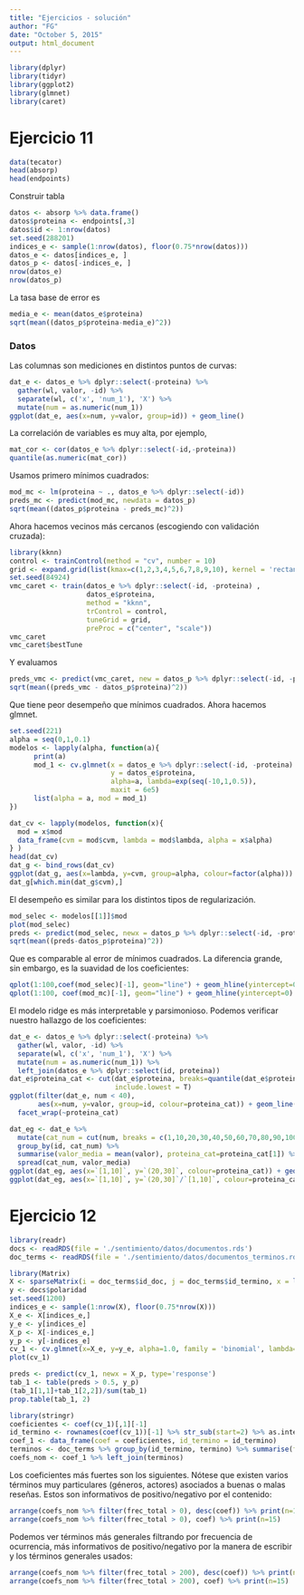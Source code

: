 ```yaml
---
title: "Ejercicios - solución"
author: "FG"
date: "October 5, 2015"
output: html_document
---
```


```r
library(dplyr)
library(tidyr)
library(ggplot2)
library(glmnet)
library(caret)
```


# Ejercicio 11

```r
data(tecator)
head(absorp)
head(endpoints)
```

Construir tabla

```r
datos <- absorp %>% data.frame()
datos$proteina <- endpoints[,3]
datos$id <- 1:nrow(datos)
set.seed(288201)
indices_e <- sample(1:nrow(datos), floor(0.75*nrow(datos)))
datos_e <- datos[indices_e, ]
datos_p <- datos[-indices_e, ]
nrow(datos_e)
nrow(datos_p)
```

La tasa base de error es

```r
media_e <- mean(datos_e$proteina)
sqrt(mean((datos_p$proteina-media_e)^2))
```


### Datos

Las columnas son mediciones en distintos puntos de curvas:

```r
dat_e <- datos_e %>% dplyr::select(-proteina) %>%
  gather(wl, valor, -id) %>%
  separate(wl, c('x', 'num_1'), 'X') %>%
  mutate(num = as.numeric(num_1))
ggplot(dat_e, aes(x=num, y=valor, group=id)) + geom_line()
```

La correlación de variables es muy alta, por ejemplo,
```r
mat_cor <- cor(datos_e %>% dplyr::select(-id,-proteina))
quantile(as.numeric(mat_cor))
```

Usamos primero mínimos cuadrados:

```r
mod_mc <- lm(proteina ~ ., datos_e %>% dplyr::select(-id))
preds_mc <- predict(mod_mc, newdata = datos_p)
sqrt(mean((datos_p$proteina - preds_mc)^2))
```

Ahora hacemos vecinos más cercanos (escogiendo con validación cruzada):

```r

library(kknn)
control <- trainControl(method = "cv", number = 10)
grid <- expand.grid(list(kmax=c(1,2,3,4,5,6,7,8,9,10), kernel = 'rectangular', distance = 2))
set.seed(84924)
vmc_caret <- train(datos_e %>% dplyr::select(-id, -proteina) , 
                   datos_e$proteina, 
                   method = "kknn", 
                   trControl = control,
                   tuneGrid = grid,
                   preProc = c("center", "scale"))
vmc_caret
vmc_caret$bestTune
```




Y evaluamos

```r
preds_vmc <- predict(vmc_caret, new = datos_p %>% dplyr::select(-id, -proteina))
sqrt(mean((preds_vmc - datos_p$proteina)^2))
```

Que tiene peor desempeño que mínimos cuadrados. Ahora hacemos glmnet. 

```r
set.seed(221)
alpha = seq(0,1,0.1)
modelos <- lapply(alpha, function(a){
      print(a)
      mod_1 <- cv.glmnet(x = datos_e %>% dplyr::select(-id, -proteina) %>% as.matrix,
                         y = datos_e$proteina, 
                         alpha=a, lambda=exp(seq(-10,1,0.5)),
                         maxit = 6e5)
      list(alpha = a, mod = mod_1)
})

dat_cv <- lapply(modelos, function(x){
  mod = x$mod
  data_frame(cvm = mod$cvm, lambda = mod$lambda, alpha = x$alpha)
} )
head(dat_cv)
dat_g <- bind_rows(dat_cv)
ggplot(dat_g, aes(x=lambda, y=cvm, group=alpha, colour=factor(alpha))) + geom_line() + scale_x_log10()
dat_g[which.min(dat_g$cvm),]
```
 
El desempeño es similar para los distintos tipos de regularización.

```r
mod_selec <- modelos[[1]]$mod
plot(mod_selec)
preds <- predict(mod_selec, newx = datos_p %>% dplyr::select(-id, -proteina) %>% as.matrix)
sqrt(mean((preds-datos_p$proteina)^2))
```

Que es comparable al error de  mínimos cuadrados. La diferencia grande,
sin embargo, es la suavidad de los coeficientes:
```r
qplot(1:100,coef(mod_selec)[-1], geom="line") + geom_hline(yintercept=0)
qplot(1:100, coef(mod_mc)[-1], geom="line") + geom_hline(yintercept=0)
```
El modelo ridge es más interpretable y parsimonioso. Podemos verificar nuestro hallazgo de los coeficientes:
```r
dat_e <- datos_e %>% dplyr::select(-proteina) %>%
  gather(wl, valor, -id) %>%
  separate(wl, c('x', 'num_1'), 'X') %>%
  mutate(num = as.numeric(num_1)) %>% 
  left_join(datos_e %>% dplyr::select(id, proteina))
dat_e$proteina_cat <- cut(dat_e$proteina, breaks=quantile(dat_e$proteina),
                          include.lowest = T)
ggplot(filter(dat_e, num < 40), 
       aes(x=num, y=valor, group=id, colour=proteina_cat)) + geom_line() +
  facet_wrap(~proteina_cat)
```

```r
dat_eg <- dat_e %>% 
  mutate(cat_num = cut(num, breaks = c(1,10,20,30,40,50,60,70,80,90,100), include.lowest = T)) %>%
  group_by(id, cat_num) %>%
  summarise(valor_media = mean(valor), proteina_cat=proteina_cat[1]) %>% 
  spread(cat_num, valor_media)
ggplot(dat_eg, aes(x=`[1,10]`, y=`(20,30]`, colour=proteina_cat)) + geom_point(size=3)
ggplot(dat_eg, aes(x=`[1,10]`, y=`(20,30]`/`[1,10]`, colour=proteina_cat)) + geom_point(size=3)
```


# Ejercicio 12


```r
library(readr)
docs <- readRDS(file = './sentimiento/datos/documentos.rds')
doc_terms <- readRDS(file = './sentimiento/datos/documentos_terminos.rds')
```

```r
library(Matrix)
X <- sparseMatrix(i = doc_terms$id_doc, j = doc_terms$id_termino, x = log(1+doc_terms$frec))
y <- docs$polaridad
set.seed(1200)
indices_e <- sample(1:nrow(X), floor(0.75*nrow(X)))
X_e <- X[indices_e,]
y_e <- y[indices_e]
X_p <- X[-indices_e,]
y_p <- y[-indices_e]
cv_1 <- cv.glmnet(x=X_e, y=y_e, alpha=1.0, family = 'binomial', lambda=exp(seq(-10,10,0.5)))
plot(cv_1)
```

```r
preds <- predict(cv_1, newx = X_p, type='response')
tab_1 <- table(preds > 0.5, y_p)
(tab_1[1,1]+tab_1[2,2])/sum(tab_1)
prop.table(tab_1, 2)
```

```r
library(stringr)
coeficientes <- coef(cv_1)[,1][-1]
id_termino <- rownames(coef(cv_1))[-1] %>% str_sub(start=2) %>% as.integer
coef_1 <- data_frame(coef = coeficientes, id_termino = id_termino)
terminos <- doc_terms %>% group_by(id_termino, termino) %>% summarise(frec_total = sum(frec))
coefs_nom <- coef_1 %>% left_join(terminos)
```

Los coeficientes más fuertes son los siguientes. Nótese que existen varios
términos muy particulares (géneros, actores) asociados a buenas o malas
reseñas. Estos son informativos de positivo/negativo por el contenido:

```r
arrange(coefs_nom %>% filter(frec_total > 0), desc(coef)) %>% print(n=15)
arrange(coefs_nom %>% filter(frec_total > 0), coef) %>% print(n=15)
```

Podemos ver términos más generales filtrando por frecuencia de ocurrencia, más
informativos de positivo/negativo por la manera de escribir y los términos generales usados:

```r
arrange(coefs_nom %>% filter(frec_total > 200), desc(coef)) %>% print(n=15)
arrange(coefs_nom %>% filter(frec_total > 200), coef) %>% print(n=15)
```